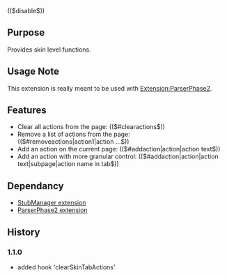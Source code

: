 (($disable$))
{{Extension
|name        = SkinTools
|status      = beta
|type        = parser
|author      = [[user:jldupont|Jean-Lou Dupont]]
|image       =
|version     = 1.1.0
|update      =
|mediawiki   = 1.10, 1.11
|download    = [http://mediawiki.googlecode.com/svn/tags/ SVN]
|readme      =
|changelog   = See SVN ($Id: SkinTools.doc.wikitext 610 2007-10-22 16:01:02Z jeanlou.dupont $)
|description = 
|parameters  =
|rights      =
|example     =
}}
== Purpose==
Provides skin level functions.

== Usage Note ==
This extension is really meant to be used with [[Extension:ParserPhase2]].

== Features ==
* Clear all actions from the page: (($#clearactions$))
* Remove a list of actions from the page: (($#removeactions|action1|action ...$))
* Add an action on the current page: (($#addaction|action|action text$))
* Add an action with more granular control: (($#addaction|action|action text|subpage|action name in tab$))

== Dependancy ==
* [[Extension:StubManager|StubManager extension]]
* [[Extension:ParserPhase2|ParserPhase2 extension]]

{{Pear|ParserExt}}

== History ==
=== 1.1.0 ===
* added hook 'clearSkinTabActions'